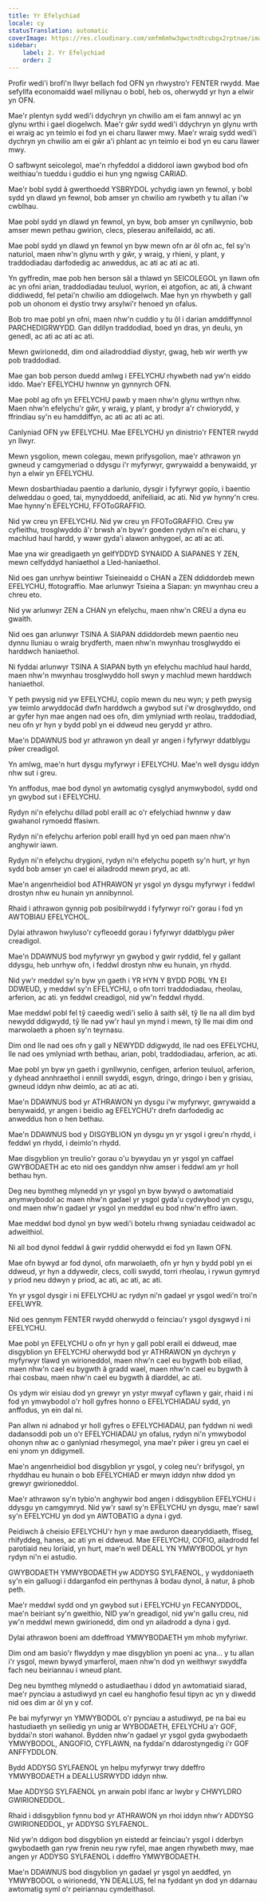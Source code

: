```yaml
---
title: Yr Efelychiad
locale: cy
statusTranslation: automatic
coverImage: https://res.cloudinary.com/xmfm6mhw3gwctndtcubgx2rptnae/image/upload/v1740337243/small_cover_educacion_fundamental_a051170f1c.webp
sidebar:
    label: 2. Yr Efelychiad
    order: 2
---
```

Profir wedi'i brofi'n llwyr bellach fod OFN yn rhwystro'r FENTER rwydd. Mae sefyllfa economaidd wael miliynau o bobl, heb os, oherwydd yr hyn a elwir yn OFN.

Mae'r plentyn sydd wedi'i ddychryn yn chwilio am ei fam annwyl ac yn glynu wrthi i gael diogelwch. Mae'r gŵr sydd wedi'i ddychryn yn glynu wrth ei wraig ac yn teimlo ei fod yn ei charu llawer mwy. Mae'r wraig sydd wedi'i dychryn yn chwilio am ei gŵr a'i phlant ac yn teimlo ei bod yn eu caru llawer mwy.

O safbwynt seicolegol, mae'n rhyfeddol a diddorol iawn gwybod bod ofn weithiau'n tueddu i guddio ei hun yng ngwisg CARIAD.

Mae'r bobl sydd â gwerthoedd YSBRYDOL ychydig iawn yn fewnol, y bobl sydd yn dlawd yn fewnol, bob amser yn chwilio am rywbeth y tu allan i'w cwblhau.

Mae pobl sydd yn dlawd yn fewnol, yn byw, bob amser yn cynllwynio, bob amser mewn pethau gwirion, clecs, pleserau anifeilaidd, ac ati.

Mae pobl sydd yn dlawd yn fewnol yn byw mewn ofn ar ôl ofn ac, fel sy'n naturiol, maen nhw'n glynu wrth y gŵr, y wraig, y rhieni, y plant, y traddodiadau darfodedig ac anweddus, ac ati ac ati ac ati.

Yn gyffredin, mae pob hen berson sâl a thlawd yn SEICOLEGOL yn llawn ofn ac yn ofni arian, traddodiadau teuluol, wyrion, ei atgofion, ac ati, â chwant diddiwedd, fel petai'n chwilio am ddiogelwch. Mae hyn yn rhywbeth y gall pob un ohonom ei dystio trwy arsylwi'r henoed yn ofalus.

Bob tro mae pobl yn ofni, maen nhw'n cuddio y tu ôl i darian amddiffynnol PARCHEDIGRWYDD. Gan ddilyn traddodiad, boed yn dras, yn deulu, yn genedl, ac ati ac ati ac ati.

Mewn gwirionedd, dim ond ailadroddiad diystyr, gwag, heb wir werth yw pob traddodiad.

Mae gan bob person duedd amlwg i EFELYCHU rhywbeth nad yw'n eiddo iddo. Mae'r EFELYCHU hwnnw yn gynnyrch OFN.

Mae pobl ag ofn yn EFELYCHU pawb y maen nhw'n glynu wrthyn nhw. Maen nhw'n efelychu'r gŵr, y wraig, y plant, y brodyr a'r chwiorydd, y ffrindiau sy'n eu hamddiffyn, ac ati ac ati ac ati.

Canlyniad OFN yw EFELYCHU. Mae EFELYCHU yn dinistrio'r FENTER rwydd yn llwyr.

Mewn ysgolion, mewn colegau, mewn prifysgolion, mae'r athrawon yn gwneud y camgymeriad o ddysgu i'r myfyrwyr, gwrywaidd a benywaidd, yr hyn a elwir yn EFELYCHU.

Mewn dosbarthiadau paentio a darlunio, dysgir i fyfyrwyr gopïo, i baentio delweddau o goed, tai, mynyddoedd, anifeiliaid, ac ati. Nid yw hynny'n creu. Mae hynny'n EFELYCHU, FFOToGRAFFIO.

Nid yw creu yn EFELYCHU. Nid yw creu yn FFOToGRAFFIO. Creu yw cyfieithu, trosglwyddo â'r brwsh a'n byw'r goeden rydyn ni'n ei charu, y machlud haul hardd, y wawr gyda'i alawon anhygoel, ac ati ac ati.

Mae yna wir greadigaeth yn gelfYDDYD SYNAIDD A SIAPANES Y ZEN, mewn celfyddyd haniaethol a Lled-haniaethol.

Nid oes gan unrhyw beintiwr Tsieineaidd o CHAN a ZEN ddiddordeb mewn EFELYCHU, ffotograffio. Mae arlunwyr Tsieina a Siapan: yn mwynhau creu a chreu eto.

Nid yw arlunwyr ZEN a CHAN yn efelychu, maen nhw'n CREU a dyna eu gwaith.

Nid oes gan arlunwyr TSINA A SIAPAN ddiddordeb mewn paentio neu dynnu lluniau o wraig brydferth, maen nhw'n mwynhau trosglwyddo ei harddwch haniaethol.

Ni fyddai arlunwyr TSINA A SIAPAN byth yn efelychu machlud haul hardd, maen nhw'n mwynhau trosglwyddo holl swyn y machlud mewn harddwch haniaethol.

Y peth pwysig nid yw EFELYCHU, copïo mewn du neu wyn; y peth pwysig yw teimlo arwyddocâd dwfn harddwch a gwybod sut i'w drosglwyddo, ond ar gyfer hyn mae angen nad oes ofn, dim ymlyniad wrth reolau, traddodiad, neu ofn yr hyn y bydd pobl yn ei ddweud neu gerydd yr athro.

Mae'n DDAWNUS bod yr athrawon yn deall yr angen i fyfyrwyr ddatblygu pŵer creadigol.

Yn amlwg, mae'n hurt dysgu myfyrwyr i EFELYCHU. Mae'n well dysgu iddyn nhw sut i greu.

Yn anffodus, mae bod dynol yn awtomatig cysglyd anymwybodol, sydd ond yn gwybod sut i EFELYCHU.

Rydyn ni'n efelychu dillad pobl eraill ac o'r efelychiad hwnnw y daw gwahanol rymoedd ffasiwn.

Rydyn ni'n efelychu arferion pobl eraill hyd yn oed pan maen nhw'n anghywir iawn.

Rydyn ni'n efelychu drygioni, rydyn ni'n efelychu popeth sy'n hurt, yr hyn sydd bob amser yn cael ei ailadrodd mewn pryd, ac ati.

Mae'n angenrheidiol bod ATHRAWON yr ysgol yn dysgu myfyrwyr i feddwl drostyn nhw eu hunain yn annibynnol.

Rhaid i athrawon gynnig pob posibilrwydd i fyfyrwyr roi'r gorau i fod yn AWTOBIAU EFELYCHOL.

Dylai athrawon hwyluso'r cyfleoedd gorau i fyfyrwyr ddatblygu pŵer creadigol.

Mae'n DDAWNUS bod myfyrwyr yn gwybod y gwir ryddid, fel y gallant ddysgu, heb unrhyw ofn, i feddwl drostyn nhw eu hunain, yn rhydd.

Nid yw'r meddwl sy'n byw yn gaeth i YR HYN Y BYDD POBL YN EI DDWEUD, y meddwl sy'n EFELYCHU, o ofn torri traddodiadau, rheolau, arferion, ac ati. yn feddwl creadigol, nid yw'n feddwl rhydd.

Mae meddwl pobl fel tŷ caeedig wedi'i selio â saith sêl, tŷ lle na all dim byd newydd ddigwydd, tŷ lle nad yw'r haul yn mynd i mewn, tŷ lle mai dim ond marwolaeth a phoen sy'n teyrnasu.

Dim ond lle nad oes ofn y gall y NEWYDD ddigwydd, lle nad oes EFELYCHU, lle nad oes ymlyniad wrth bethau, arian, pobl, traddodiadau, arferion, ac ati.

Mae pobl yn byw yn gaeth i gynllwynio, cenfigen, arferion teuluol, arferion, y dyhead annhraethol i ennill swyddi, esgyn, dringo, dringo i ben y grisiau, gwneud iddyn nhw deimlo, ac ati ac ati.

Mae'n DDAWNUS bod yr ATHRAWON yn dysgu i'w myfyrwyr, gwrywaidd a benywaidd, yr angen i beidio ag EFELYCHU'r drefn darfodedig ac anweddus hon o hen bethau.

Mae'n DDAWNUS bod y DISGYBLION yn dysgu yn yr ysgol i greu'n rhydd, i feddwl yn rhydd, i deimlo'n rhydd.

Mae disgyblion yn treulio'r gorau o'u bywydau yn yr ysgol yn caffael GWYBODAETH ac eto nid oes ganddyn nhw amser i feddwl am yr holl bethau hyn.

Deg neu bymtheg mlynedd yn yr ysgol yn byw bywyd o awtomatiaid anymwybodol ac maen nhw'n gadael yr ysgol gyda'u cydwybod yn cysgu, ond maen nhw'n gadael yr ysgol yn meddwl eu bod nhw'n effro iawn.

Mae meddwl bod dynol yn byw wedi'i botelu rhwng syniadau ceidwadol ac adweithiol.

Ni all bod dynol feddwl â gwir ryddid oherwydd ei fod yn llawn OFN.

Mae ofn bywyd ar fod dynol, ofn marwolaeth, ofn yr hyn y bydd pobl yn ei ddweud, yr hyn a ddywedir, clecs, colli swydd, torri rheolau, i rywun gymryd y priod neu ddwyn y priod, ac ati, ac ati, ac ati.

Yn yr ysgol dysgir i ni EFELYCHU ac rydyn ni'n gadael yr ysgol wedi'n troi'n EFELWYR.

Nid oes gennym FENTER rwydd oherwydd o feinciau'r ysgol dysgwyd i ni EFELYCHU.

Mae pobl yn EFELYCHU o ofn yr hyn y gall pobl eraill ei ddweud, mae disgyblion yn EFELYCHU oherwydd bod yr ATHRAWON yn dychryn y myfyrwyr tlawd yn wirioneddol, maen nhw'n cael eu bygwth bob eiliad, maen nhw'n cael eu bygwth â gradd wael, maen nhw'n cael eu bygwth â rhai cosbau, maen nhw'n cael eu bygwth â diarddel, ac ati.

Os ydym wir eisiau dod yn grewyr yn ystyr mwyaf cyflawn y gair, rhaid i ni fod yn ymwybodol o'r holl gyfres honno o EFELYCHIADAU sydd, yn anffodus, yn ein dal ni.

Pan allwn ni adnabod yr holl gyfres o EFELYCHIADAU, pan fyddwn ni wedi dadansoddi pob un o'r EFELYCHIADAU yn ofalus, rydyn ni'n ymwybodol ohonyn nhw ac o ganlyniad rhesymegol, yna mae'r pŵer i greu yn cael ei eni ynom yn ddigymell.

Mae'n angenrheidiol bod disgyblion yr ysgol, y coleg neu'r brifysgol, yn rhyddhau eu hunain o bob EFELYCHIAD er mwyn iddyn nhw ddod yn grewyr gwirioneddol.

Mae'r athrawon sy'n tybio'n anghywir bod angen i ddisgyblion EFELYCHU i ddysgu yn camgymryd. Nid yw'r sawl sy'n EFELYCHU yn dysgu, mae'r sawl sy'n EFELYCHU yn dod yn AWTOBATIG a dyna i gyd.

Peidiwch â cheisio EFELYCHU'r hyn y mae awduron daearyddiaeth, ffiseg, rhifyddeg, hanes, ac ati yn ei ddweud. Mae EFELYCHU, COFIO, ailadrodd fel parotiaid neu lorïaid, yn hurt, mae'n well DEALL YN YMWYBODOL yr hyn rydyn ni'n ei astudio.

GWYBODAETH YMWYBODAETH yw ADDYSG SYLFAENOL, y wyddoniaeth sy'n ein galluogi i ddarganfod ein perthynas â bodau dynol, â natur, â phob peth.

Mae'r meddwl sydd ond yn gwybod sut i EFELYCHU yn FECANYDDOL, mae'n beiriant sy'n gweithio, NID yw'n greadigol, nid yw'n gallu creu, nid yw'n meddwl mewn gwirionedd, dim ond yn ailadrodd a dyna i gyd.

Dylai athrawon boeni am ddeffroad YMWYBODAETH ym mhob myfyriwr.

Dim ond am basio'r flwyddyn y mae disgyblion yn poeni ac yna... y tu allan i'r ysgol, mewn bywyd ymarferol, maen nhw'n dod yn weithwyr swyddfa fach neu beiriannau i wneud plant.

Deg neu bymtheg mlynedd o astudiaethau i ddod yn awtomatiaid siarad, mae'r pynciau a astudiwyd yn cael eu hanghofio fesul tipyn ac yn y diwedd nid oes dim ar ôl yn y cof.

Pe bai myfyrwyr yn YMWYBODOL o'r pynciau a astudiwyd, pe na bai eu hastudiaeth yn seiliedig yn unig ar WYBODAETH, EFELYCHU a'r GOF, byddai'n stori wahanol. Bydden nhw'n gadael yr ysgol gyda gwybodaeth YMWYBODOL, ANGOFIO, CYFLAWN, na fyddai'n ddarostyngedig i'r GOF ANFFYDDLON.

Bydd ADDYSG SYLFAENOL yn helpu myfyrwyr trwy ddeffro YMWYBODAETH a DEALLUSRWYDD iddyn nhw.

Mae ADDYSG SYLFAENOL yn arwain pobl ifanc ar lwybr y CHWYLDRO GWIRIONEDDOL.

Rhaid i ddisgyblion fynnu bod yr ATHRAWON yn rhoi iddyn nhw'r ADDYSG GWIRIONEDDOL, yr ADDYSG SYLFAENOL.

Nid yw'n ddigon bod disgyblion yn eistedd ar feinciau'r ysgol i dderbyn gwybodaeth gan ryw frenin neu ryw ryfel, mae angen rhywbeth mwy, mae angen yr ADDYSG SYLFAENOL i ddeffro YMWYBODAETH.

Mae'n DDAWNUS bod disgyblion yn gadael yr ysgol yn aeddfed, yn YMWYBODOL o wirionedd, YN DEALLUS, fel na fyddant yn dod yn ddarnau awtomatig syml o'r peiriannau cymdeithasol.

